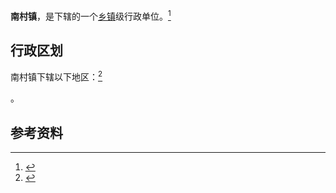 {{中国乡级行政区|14/05/25/100/000}}

'''南村镇'''，是{{PRC admin/fullname|14/05/25/100/000|3}}下辖的一个[[乡镇|乡镇]]级行政单位。<ref>{{PRC admin/ref sgc|{{PRC admin/parent|14/05/25/100/000}}}}</ref>

== 行政区划 ==

南村镇下辖以下地区：<ref>{{PRC admin/ref sgc|14/05/25/100/000}}</ref>

{{PRC admin/children|14/05/25/100/000}}。

== 参考资料 ==

{{reflist}}

{{行政区划小作品}}
{{PRC admin/navcat|14/05/25/100/000}}